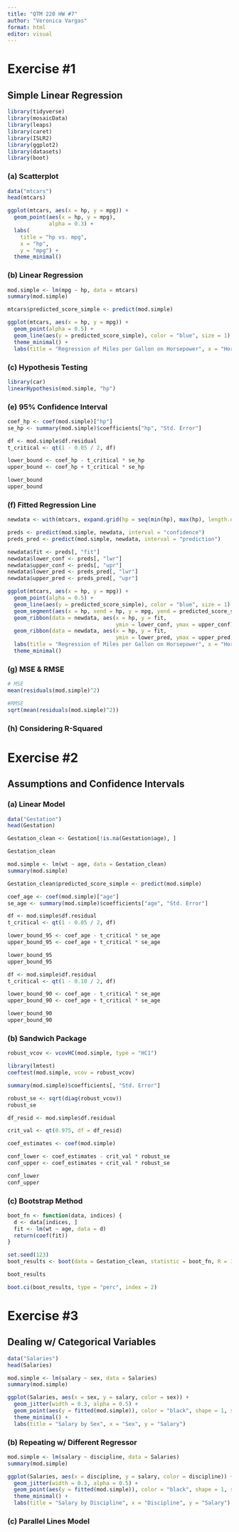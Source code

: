 ```yaml
---
title: "QTM 220 HW #7"
author: "Veronica Vargas"
format: html
editor: visual
---
```


# Exercise #1

## Simple Linear Regression

```r
library(tidyverse)
library(mosaicData)
library(leaps)
library(caret)
library(ISLR2)
library(ggplot2)
library(datasets)
library(boot)
```

### (a) Scatterplot

```r
data("mtcars")
head(mtcars)
```

```r
ggplot(mtcars, aes(x = hp, y = mpg)) +
  geom_point(aes(x = hp, y = mpg),
             alpha = 0.3) +
  labs(
    title = "hp vs. mpg",
    x = "hp",
    y = "mpg") +
  theme_minimal()
```

### (b) Linear Regression

```r
mod.simple <- lm(mpg ~ hp, data = mtcars)
summary(mod.simple)
```

```r
mtcars$predicted_score_simple <- predict(mod.simple)
```

```r
ggplot(mtcars, aes(x = hp, y = mpg)) +
  geom_point(alpha = 0.5) +
  geom_line(aes(y = predicted_score_simple), color = "blue", size = 1) +
  theme_minimal() +
  labs(title = "Regression of Miles per Gallon on Horsepower", x = "Horsepower", y = "Miles per Gallon")
```

### (c) Hypothesis Testing

```r
library(car)
linearHypothesis(mod.simple, "hp")
```

### (e) 95% Confidence Interval

```r
coef_hp <- coef(mod.simple)["hp"]
se_hp <- summary(mod.simple)$coefficients["hp", "Std. Error"]

df <- mod.simple$df.residual
t_critical <- qt(1 - 0.05 / 2, df)

lower_bound <- coef_hp - t_critical * se_hp
upper_bound <- coef_hp + t_critical * se_hp

lower_bound
upper_bound
```

### (f) Fitted Regression Line

```r
newdata <- with(mtcars, expand.grid(hp = seq(min(hp), max(hp), length.out = 100)))
```

```r
preds <- predict(mod.simple, newdata, interval = "confidence") 
preds_pred <- predict(mod.simple, newdata, interval = "prediction")
```

```r
newdata$fit <- preds[, "fit"]
newdata$lower_conf <- preds[, "lwr"]
newdata$upper_conf <- preds[, "upr"]
newdata$lower_pred <- preds_pred[, "lwr"]
newdata$upper_pred <- preds_pred[, "upr"]
```

```r
ggplot(mtcars, aes(x = hp, y = mpg)) + 
  geom_point(alpha = 0.5) +
  geom_line(aes(y = predicted_score_simple), color = "blue", size = 1) +
  geom_segment(aes(x = hp, xend = hp, y = mpg, yend = predicted_score_simple), color = "red", alpha = 0.3) +
  geom_ribbon(data = newdata, aes(x = hp, y = fit,
                                  ymin = lower_conf, ymax = upper_conf), color = "blue", fill = "lightblue", alpha = 0.4) + 
  geom_ribbon(data = newdata, aes(x = hp, y = fit,
                                  ymin = lower_pred, ymax = upper_pred), color = "red", fill = "pink", alpha = 0.2) +
  labs(title = "Regression of Miles per Gallon on Horsepower", x = "Horsepower", y = "Miles per Gallon") +
  theme_minimal()
```

### (g) MSE & RMSE

```r
# MSE
mean(residuals(mod.simple)^2)

#RMSE
sqrt(mean(residuals(mod.simple)^2))
```

### (h) Considering R-Squared

# Exercise #2

## Assumptions and Confidence Intervals

### (a) Linear Model

```r
data("Gestation")
head(Gestation)

Gestation_clean <- Gestation[!is.na(Gestation$age), ]

Gestation_clean
```

```r
mod.simple <- lm(wt ~ age, data = Gestation_clean)
summary(mod.simple)
```

```r
Gestation_clean$predicted_score_simple <- predict(mod.simple)

coef_age <- coef(mod.simple)["age"]
se_age <- summary(mod.simple)$coefficients["age", "Std. Error"]
```

```r
df <- mod.simple$df.residual
t_critical <- qt(1 - 0.05 / 2, df)

lower_bound_95 <- coef_age - t_critical * se_age
upper_bound_95 <- coef_age + t_critical * se_age

lower_bound_95
upper_bound_95
```

```r
df <- mod.simple$df.residual
t_critical <- qt(1 - 0.10 / 2, df)

lower_bound_90 <- coef_age - t_critical * se_age
upper_bound_90 <- coef_age + t_critical * se_age

lower_bound_90
upper_bound_90
```

### (b) Sandwich Package

```r
robust_vcov <- vcovHC(mod.simple, type = "HC1")

library(lmtest)
coeftest(mod.simple, vcov = robust_vcov)

summary(mod.simple)$coefficients[, "Std. Error"]

robust_se <- sqrt(diag(robust_vcov))
robust_se
```

```r
df_resid <- mod.simple$df.residual

crit_val <- qt(0.975, df = df_resid)
```

```r
coef_estimates <- coef(mod.simple)

conf_lower <- coef_estimates - crit_val * robust_se
conf_upper <- coef_estimates + crit_val * robust_se

conf_lower
conf_upper
```

### (c) Bootstrap Method

```r
boot_fn <- function(data, indices) {
  d <- data[indices, ]
  fit <- lm(wt ~ age, data = d)
  return(coef(fit))
}
```

```r
set.seed(123) 
boot_results <- boot(data = Gestation_clean, statistic = boot_fn, R = 1000)
```

```r
boot_results
```

```r
boot.ci(boot_results, type = "perc", index = 2)
```

# Exercise #3

## Dealing w/ Categorical Variables

```r
data("Salaries")
head(Salaries)
```

```r
mod.simple <- lm(salary ~ sex, data = Salaries)
summary(mod.simple)
```

```r
ggplot(Salaries, aes(x = sex, y = salary, color = sex)) +
  geom_jitter(width = 0.3, alpha = 0.5) +
  geom_point(aes(y = fitted(mod.simple)), color = "black", shape = 1, size = 2) +
  theme_minimal() +
  labs(title = "Salary by Sex", x = "Sex", y = "Salary")
```

### (b) Repeating w/ Different Regressor

```r
mod.simple <- lm(salary ~ discipline, data = Salaries)
summary(mod.simple)
```

```r
ggplot(Salaries, aes(x = discipline, y = salary, color = discipline)) +
  geom_jitter(width = 0.3, alpha = 0.5) +
  geom_point(aes(y = fitted(mod.simple)), color = "black", shape = 1, size = 2) +
  theme_minimal() +
  labs(title = "Salary by Discipline", x = "Discipline", y = "Salary")
```

### (c) Parallel Lines Model

```r

```
